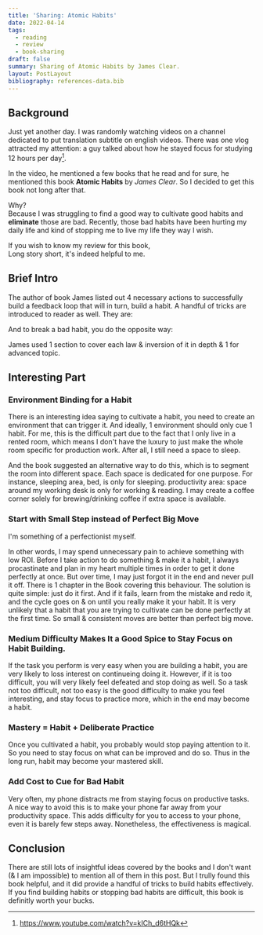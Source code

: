 ```yaml
---
title: 'Sharing: Atomic Habits'
date: 2022-04-14
tags:
  - reading
  - review
  - book-sharing
draft: false
summary: Sharing of Atomic Habits by James Clear.
layout: PostLayout
bibliography: references-data.bib
---
```



## Background

Just yet another day. I was randomly watching videos on a channel dedicated to put translation subtitle on english videos.
There was one vlog attracted my attention: a guy talked about how he stayed focus for studying 12 hours per day[^1].

In the video, he mentioned a few books that he read and for sure, he mentioned this book **Atomic Habits** by _James Clear_.
So I decided to get this book not long after that.

Why? \
Because I was struggling to find a good way to cultivate good habits and **eliminate** those are bad.
Recently, those bad habits have been hurting my daily life and kind of stopping me to live my life they way I wish.

If you wish to know my review for this book,\
Long story short, it's indeed helpful to me.

<TOCInline toc={props.toc} asDisclosure />

## Brief Intro

The author of book James listed out 4 necessary actions to successfully build a feedback loop that will in turn, build a habit.
A handful of tricks are introduced to reader as well. They are:

<HabitTable />

And to break a bad habit, you do the opposite way:

<InverseHabitTable />

James used 1 section to cover each law & inversion of it in depth & 1 for advanced topic.

## Interesting Part

### Environment Binding for a Habit

There is an interesting idea saying to cultivate a habit, you need to create an environment that can trigger it. And ideally, 1 environment should only cue 1 habit.
For me, this is the difficult part due to the fact that I only live in a rented room,
which means I don't have the luxury to just make the whole room specific for production work. After all, I still need a space to sleep.

And the book suggested an alternative way to do this, which is to segment the room into different space. Each space is dedicated for one purpose.
For instance, sleeping area, bed, is only for sleeping. productivity area: space around my working desk is only for working & reading.
I may create a coffee corner solely for brewing/drinking coffee if extra space is available.

### Start with Small Step instead of Perfect Big Move

I'm something of a perfectionist myself.

In other words, I may spend unnecessary pain to achieve something with low ROI. Before I take action to do something & make it a habit,
I always procastinate and plan in my heart multiple times in order to get it done perfectly at once. But over time, I may just forgot it in the end and never pull it off.
There is 1 chapter in the Book covering this behaviour. The solution is quite simple: just do it first. And if it fails, learn from the mistake and redo it,
and the cycle goes on & on until you really make it your habit. It is very unlikely that a habit that you are trying to cultivate can be done perfectly at the first time.
So small & consistent moves are better than perfect big move.

### Medium Difficulty Makes It a Good Spice to Stay Focus on Habit Building.

If the task you perform is very easy when you are building a habit, you are very likely to loss interest on continueing doing it. However, if it is too difficult,
you will very likely feel defeated and stop doing as well. So a task not too difficult, not too easy is the good difficulty to make you feel interesting,
and stay focus to practice more, which in the end may become a habit.

### Mastery = Habit + Deliberate Practice

Once you cultivated a habit, you probably would stop paying attention to it. So you need to stay focus on what can be improved and do so. Thus in the long run,
habit may become your mastered skill.

### Add Cost to Cue for Bad Habit

Very often, my phone distracts me from staying focus on productive tasks. A nice way to avoid this is to make your phone far away from your productivity space.
This adds difficulty for you to access to your phone, even it is barely few steps away. Nonetheless, the effectiveness is magical.

## Conclusion

There are still lots of insightful ideas covered by the books and I don't want (& I am impossible) to mention all of them in this post. But I trully found this book helpful,
and it did provide a handful of tricks to build habits effectively. If you find building habits or stopping bad habits are difficult, this book is definitly worth your bucks.

[^1]: https://www.youtube.com/watch?v=kICh_d6tHQk
